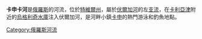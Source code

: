 {{Infobox River
  | river_name = 卡申卡河
  | image_name =Kashinka River 1910.jpg
  | caption = 
  | origin = 
  | mouth = [[伏爾加河|伏爾加河]]
  | basin_countries = {{flag|Russia}}
  | length = 128公里
  | elevation = 
  | discharge = 每秒4.5立方米
  | watershed = 661平方公里
}}

'''卡申卡河'''是[[俄羅斯|俄羅斯]]的河流，位於[[特維爾州|特維爾州]]，屬於[[伏爾加河|伏爾加河]]的左[[支流|支流]]，在[[卡利亞津|卡利亞津]]附近的[[烏格利奇水庫|烏格利奇水庫]]注入伏爾加河，是河畔小鎮[[卡申_(特維爾州)|卡申]]的熱門游泳和釣魚地點。

{{俄羅斯地理小作品}}
{{Volga River}}

[[Category:俄羅斯河流|Category:俄羅斯河流]]